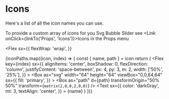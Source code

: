 

<Meta title="Icons" />

# Icons

Here's a list of all the icon names you can use.

To provide a custom array of icons for you Svg Bubble Slider see <Link onClick={linkTo('Props', 'Icons')}>Icons</Link> in the Props menu

<Flex
  sx={{
    flexWrap: 'wrap',
  }}
>
  {iconPaths.map((icon, index) => {
    const { name, path } = icon
    return (
      <Flex
        key={index}
        sx={{
          alignItems: 'center',
          boxShadow: 0,
          flexDirection: 'column',
          justifyContent: 'space-between',
          px: 4,
          py: 3,
          m: 2,
          width: ['50%', '25%'],
        }}
      >
        <Box
          as="svg"
          width="64"
          height="64"
          viewBox="0,0,64,64"
          sx={{
            fill: 'primary',
          }}
        >
          <Box
            as="path"
            d={path}
            transformOrigin="50% 50%"
            transform={`matrix(2,0,0,2,0,0)`}
          />
        </Box>
        <Text
          sx={{
            color: 'darkGray',
            mt: 3,
            textAlign: 'center',
          }}
        >
          {name}
        </Text>
      </Flex>
    )
  })}
</Flex>
